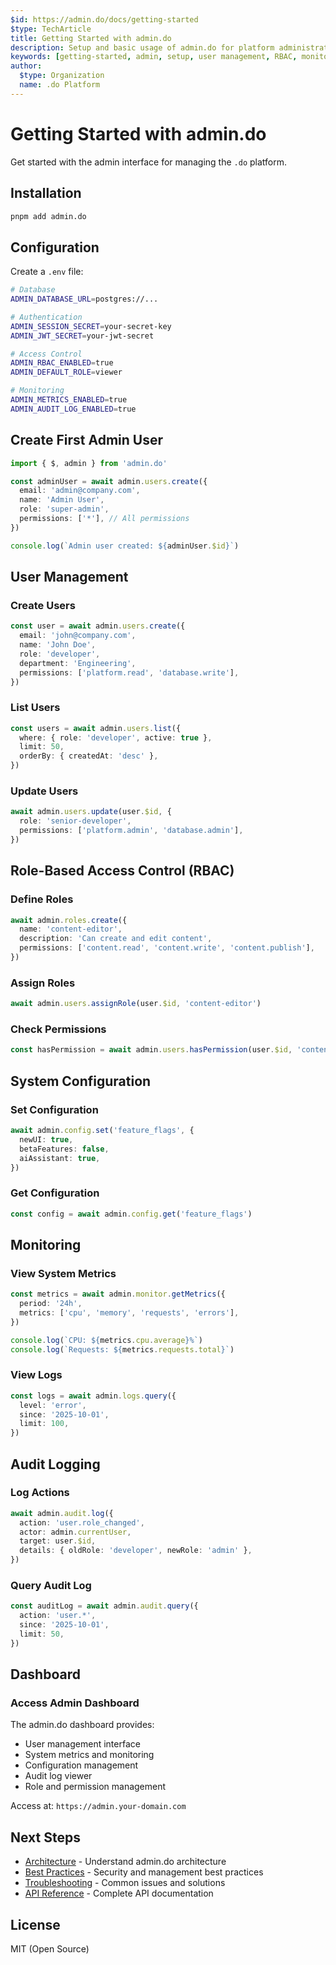 ```yaml
---
$id: https://admin.do/docs/getting-started
$type: TechArticle
title: Getting Started with admin.do
description: Setup and basic usage of admin.do for platform administration
keywords: [getting-started, admin, setup, user management, RBAC, monitoring]
author:
  $type: Organization
  name: .do Platform
---
```


# Getting Started with admin.do

Get started with the admin interface for managing the `.do` platform.

## Installation

```bash
pnpm add admin.do
```

## Configuration

Create a `.env` file:

```bash
# Database
ADMIN_DATABASE_URL=postgres://...

# Authentication
ADMIN_SESSION_SECRET=your-secret-key
ADMIN_JWT_SECRET=your-jwt-secret

# Access Control
ADMIN_RBAC_ENABLED=true
ADMIN_DEFAULT_ROLE=viewer

# Monitoring
ADMIN_METRICS_ENABLED=true
ADMIN_AUDIT_LOG_ENABLED=true
```

## Create First Admin User

```typescript
import { $, admin } from 'admin.do'

const adminUser = await admin.users.create({
  email: 'admin@company.com',
  name: 'Admin User',
  role: 'super-admin',
  permissions: ['*'], // All permissions
})

console.log(`Admin user created: ${adminUser.$id}`)
```

## User Management

### Create Users

```typescript
const user = await admin.users.create({
  email: 'john@company.com',
  name: 'John Doe',
  role: 'developer',
  department: 'Engineering',
  permissions: ['platform.read', 'database.write'],
})
```

### List Users

```typescript
const users = await admin.users.list({
  where: { role: 'developer', active: true },
  limit: 50,
  orderBy: { createdAt: 'desc' },
})
```

### Update Users

```typescript
await admin.users.update(user.$id, {
  role: 'senior-developer',
  permissions: ['platform.admin', 'database.admin'],
})
```

## Role-Based Access Control (RBAC)

### Define Roles

```typescript
await admin.roles.create({
  name: 'content-editor',
  description: 'Can create and edit content',
  permissions: ['content.read', 'content.write', 'content.publish'],
})
```

### Assign Roles

```typescript
await admin.users.assignRole(user.$id, 'content-editor')
```

### Check Permissions

```typescript
const hasPermission = await admin.users.hasPermission(user.$id, 'content.publish')
```

## System Configuration

### Set Configuration

```typescript
await admin.config.set('feature_flags', {
  newUI: true,
  betaFeatures: false,
  aiAssistant: true,
})
```

### Get Configuration

```typescript
const config = await admin.config.get('feature_flags')
```

## Monitoring

### View System Metrics

```typescript
const metrics = await admin.monitor.getMetrics({
  period: '24h',
  metrics: ['cpu', 'memory', 'requests', 'errors'],
})

console.log(`CPU: ${metrics.cpu.average}%`)
console.log(`Requests: ${metrics.requests.total}`)
```

### View Logs

```typescript
const logs = await admin.logs.query({
  level: 'error',
  since: '2025-10-01',
  limit: 100,
})
```

## Audit Logging

### Log Actions

```typescript
await admin.audit.log({
  action: 'user.role_changed',
  actor: admin.currentUser,
  target: user.$id,
  details: { oldRole: 'developer', newRole: 'admin' },
})
```

### Query Audit Log

```typescript
const auditLog = await admin.audit.query({
  action: 'user.*',
  since: '2025-10-01',
  limit: 50,
})
```

## Dashboard

### Access Admin Dashboard

The admin.do dashboard provides:

- User management interface
- System metrics and monitoring
- Configuration management
- Audit log viewer
- Role and permission management

Access at: `https://admin.your-domain.com`

## Next Steps

- [Architecture](./architecture) - Understand admin.do architecture
- [Best Practices](./best-practices) - Security and management best practices
- [Troubleshooting](./troubleshooting) - Common issues and solutions
- [API Reference](../api/reference) - Complete API documentation

## License

MIT (Open Source)
